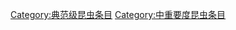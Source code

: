 {{emptycat}}
{{昆虫条目统计表}}

[[Category:典范级昆虫条目|Category:典范级昆虫条目]]
[[Category:中重要度昆虫条目|Category:中重要度昆虫条目]]